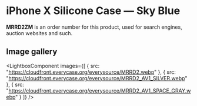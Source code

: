 
# iPhone X Silicone Case — Sky Blue

<Callout type='info' emoji='👉🏻'>**MRRD2ZM** is an order number for this product, used for search engines, auction websites and such.</Callout>

## Image gallery

<LightboxComponent
    images={[
      {
        src: "https://cloudfront.everycase.org/everysource/MRRD2.webp"
      },
      {
        src: "https://cloudfront.everycase.org/everysource/MRRD2_AV1_SILVER.webp"
      },
      {
        src: "https://cloudfront.everycase.org/everysource/MRRD2_AV1_SPACE_GRAY.webp"
      }
    ]}
  />
